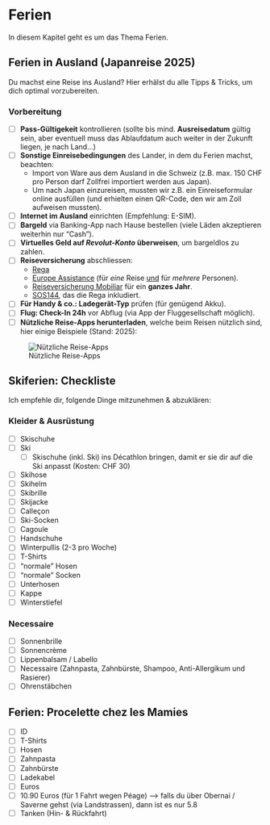 # Ferien

In diesem Kapitel geht es um das Thema Ferien.

## Ferien in Ausland (Japanreise 2025)

Du machst eine Reise ins Ausland? Hier erhälst du alle Tipps & Tricks, um dich optimal vorzubereiten.

### Vorbereitung

- [ ] **Pass-Gültigekeit** kontrollieren (sollte bis mind. **Ausreisedatum** gültig sein, aber eventuell muss das Ablaufdatum auch weiter in der Zukunft liegen, je nach Land...)
- [ ] **Sonstige Einreisebedingungen** des Lander, in dem du Ferien machst, beachten:
  - Import von Ware aus dem Ausland in die Schweiz (z.B. max. 150 CHF pro Person darf Zollfrei importiert werden aus Japan).
  - Um nach Japan einzureisen, mussten wir z.B. ein Einreiseformular online ausfüllen (und erhielten einen QR-Code, den wir am Zoll aufweisen mussten).
- [ ] **Internet im Ausland** einrichten (Empfehlung: E-SIM).
- [ ] **Bargeld** via Banking-App nach Hause bestellen (viele Läden akzeptieren weiterhin nur "Cash").
- [ ] **Virtuelles Geld auf _Revolut-Konto_ überweisen**, um bargeldlos zu zahlen.
- [ ] **Reiseversicherung** abschliessen:
  - [Rega](https://www.rega.ch/rega-goenner/goenner-werden/ihre-vorteile-als-goennerin-oder-goenner)
  - [Europe Assistance](https://online-services.europ-assistance.ch/de/lp-reiseversicherung) (für _eine_ Reise <u>und</u> für _mehrere_ Personen).
  - [Reiseversicherung Mobiliar](https://www.mobiliar.ch/privatpersonen/fahrzeuge-und-reisen/reiseversicherung) für ein **ganzes Jahr**.
  - [SOS144](https://www.sos144.ch/de), das die Rega inkludiert.
- [ ] **Für Handy & co.: Ladegerät-Typ** prüfen (für genügend Akku).
- [ ] **Flug: Check-In 24h** vor Abflug (via App der Fluggesellschaft möglich).
- [ ] **Nützliche Reise-Apps herunterladen**, welche beim Reisen nützlich sind, hier einige Beispiele (Stand: 2025):

![Nützliche Reise-Apps](docs/bilder/reisen/empfohlene-apps-reisen.png)


## Skiferien: Checkliste

Ich empfehle dir, folgende Dinge mitzunehmen & abzuklären:

### Kleider & Ausrüstung

- [ ] Skischuhe
- [ ] Ski
  - [ ] Skischuhe (inkl. Ski) ins Décathlon bringen, damit er sie dir auf die Ski anpasst (Kosten: CHF 30)
- [ ] Skihose
- [ ] Skihelm
- [ ] Skibrille
- [ ] Skijacke
- [ ] Calleçon
- [ ] Ski-Socken
- [ ] Cagoule
- [ ] Handschuhe
- [ ] Winterpullis (2-3 pro Woche)
- [ ] T-Shirts
- [ ] "normale" Hosen
- [ ] "normale" Socken
- [ ] Unterhosen
- [ ] Kappe
- [ ] Winterstiefel

### Necessaire 

- [ ] Sonnenbrille
- [ ] Sonnencrème
- [ ] Lippenbalsam / Labello
- [ ] Necessaire (Zahnpasta, Zahnbürste, Shampoo, Anti-Allergikum und Rasierer)
- [ ] Ohrenstäbchen

## Ferien: Procelette chez les Mamies

- [ ] ID
- [ ] T-Shirts
- [ ] Hosen
- [ ] Zahnpasta
- [ ] Zahnbürste
- [ ] Ladekabel
- [ ] Euros 
- [ ] 10.90 Euros (für 1 Fahrt wegen Péage) --> falls du über Obernai / Saverne gehst (via Landstrassen), dann ist es nur 5.8
- [ ] Tanken (Hin- & Rückfahrt)
